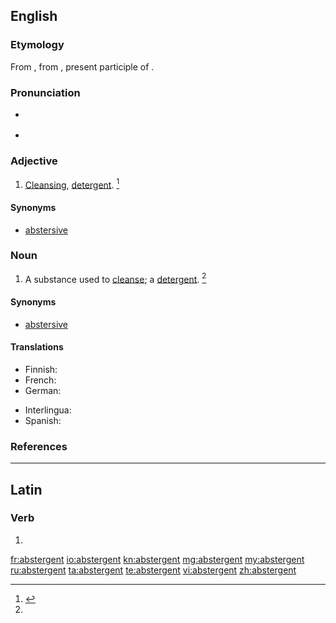 ==English==

===Etymology===
From {{etyl|fr|en}}, from {{etyl|la|en}} {{term|abstergens|lang=la}}, present participle of {{term|abstergo||wiping off|lang=la}}.

===Pronunciation===
* {{a|RP}} {{IPA|/əbˈstɝː(ɹ)ˑd͡ʒn̩t/}}
* {{a|US}} {{IPA|/æbˈstɝ.d͡ʒn̩t/|/əbˈstɝ.d͡ʒn̩t/}}

===Adjective===
{{en-adj}}

# [[Cleansing]], [[detergent]]. {{defdate|First attested in the early 17<sup>th</sup> century.}}<ref name=SOED>{{R:SOED5|page=9}}</ref>

====Synonyms====
* [[abstersive]]

===Noun===
{{en-noun}}

# A substance used to [[cleanse]]; a [[detergent]]. {{defdate|First attested in the early 17<sup>th</sup> century.}}<ref name=SOED/>

====Synonyms====
* [[abstersive]]

====Translations====
{{trans-top|a substance used in cleansing}}
* Finnish: {{t|fi|puhdistusaine}}
* French: {{t+|fr|abstersif}}
* German: {{t|de|Reinigend}}
{{trans-mid}}
* Interlingua: {{t|ia|abstergente}}
* Spanish: {{t+|es|abstergente}}
{{trans-bottom}}

===References===
<references/>
----

==Latin==

===Verb===
{{la-verb-form|abstergent}}

# {{conjugation of|abstergeō||3|p|pres|act|ind|lang=la}}

[[fr:abstergent]]
[[io:abstergent]]
[[kn:abstergent]]
[[mg:abstergent]]
[[my:abstergent]]
[[ru:abstergent]]
[[ta:abstergent]]
[[te:abstergent]]
[[vi:abstergent]]
[[zh:abstergent]]